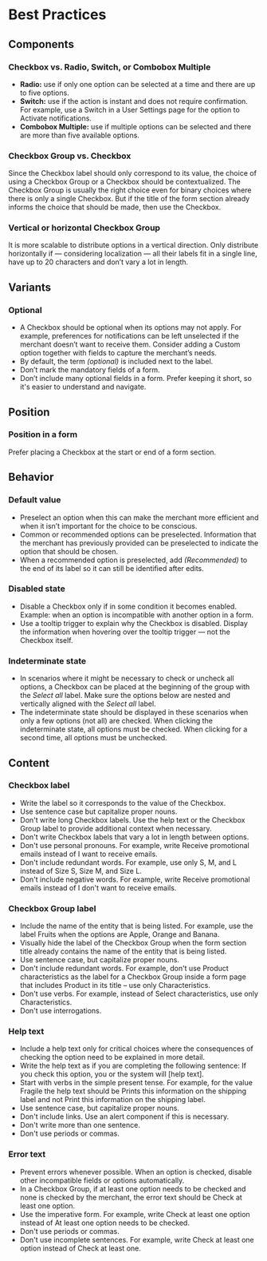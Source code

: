 # Best Practices

## Components

### Checkbox vs. Radio, Switch, or Combobox Multiple

- **Radio:** use if only one option can be selected at a time and there are up to five options.
- **Switch:** use if the action is instant and does not require confirmation. For example, use a Switch in a User Settings page for the option to Activate notifications.
- **Combobox Multiple:** use if multiple options can be selected and there are more than five available options.

### Checkbox Group vs. Checkbox

Since the Checkbox label should only correspond to its value, the choice of using a Checkbox Group or a Checkbox should be contextualized. The Checkbox Group is usually the right choice even for binary choices where there is only a single Checkbox. But if the title of the form section already informs the choice that should be made, then use the Checkbox.

### Vertical or horizontal Checkbox Group

It is more scalable to distribute options in a vertical direction. Only distribute horizontally if — considering localization — all their labels fit in a single line, have up to 20 characters and don’t vary a lot in length.

## Variants

### Optional

- A Checkbox should be optional when its options may not apply. For example, preferences for notifications can be left unselected if the merchant doesn’t want to receive them. Consider adding a Custom option together with fields to capture the merchant’s needs.
- By default, the term _(optional)_ is included next to the label.
- Don’t mark the mandatory fields of a form.
- Don’t include many optional fields in a form. Prefer keeping it short, so it's easier to understand and navigate.

## Position

### Position in a form

Prefer placing a Checkbox at the start or end of a form section.

## Behavior

### Default value

- Preselect an option when this can make the merchant more efficient and when it isn’t important for the choice to be conscious.
- Common or recommended options can be preselected. Information that the merchant has previously provided can be preselected to indicate the option that should be chosen.
- When a recommended option is preselected, add _(Recommended)_ to the end of its label so it can still be identified after edits.

### Disabled state

- Disable a Checkbox only if in some condition it becomes enabled. Example: when an option is incompatible with another option in a form.
- Use a tooltip trigger to explain why the Checkbox is disabled. Display the information when hovering over the tooltip trigger — not the Checkbox itself.

### Indeterminate state

- In scenarios where it might be necessary to check or uncheck all options, a Checkbox can be placed at the beginning of the group with the _Select all_ label. Make sure the options below are nested and vertically aligned with the _Select all_ label.
- The indeterminate state should be displayed in these scenarios when only a few options (not all) are checked. When clicking the indeterminate state, all options must be checked. When clicking for a second time, all options must be unchecked.

## Content

### Checkbox label

- Write the label so it corresponds to the value of the Checkbox.
- Use sentence case but capitalize proper nouns.
- Don't write long Checkbox labels. Use the help text or the Checkbox Group label to provide additional context when necessary.
- Don't write Checkbox labels that vary a lot in length between options.
- Don't use personal pronouns. For example, write Receive promotional emails instead of I want to receive emails.
- Don't include redundant words. For example, use only S, M, and L instead of Size S, Size M, and Size L.
- Don't include negative words. For example, write Receive promotional emails instead of I don't want to receive emails.

### Checkbox Group label

- Include the name of the entity that is being listed. For example, use the label Fruits when the options are Apple, Orange and Banana.
- Visually hide the label of the Checkbox Group when the form section title already contains the name of the entity that is being listed.
- Use sentence case, but capitalize proper nouns.
- Don't include redundant words. For example, don't use Product characteristics as the label for a Checkbox Group inside a form page that includes Product in its title – use only Characteristics.
- Don't use verbs. For example, instead of Select characteristics, use only Characteristics.
- Don't use interrogations.

### Help text

- Include a help text only for critical choices where the consequences of checking the option need to be explained in more detail.
- Write the help text as if you are completing the following sentence: If you check this option, you or the system will [help text].
- Start with verbs in the simple present tense. For example, for the value Fragile the help text should be Prints this information on the shipping label and not Print this information on the shipping label.
- Use sentence case, but capitalize proper nouns.
- Don't include links. Use an alert component if this is necessary.
- Don't write more than one sentence.
- Don't use periods or commas.

### Error text

- Prevent errors whenever possible. When an option is checked, disable other incompatible fields or options automatically.
- In a Checkbox Group, if at least one option needs to be checked and none is checked by the merchant, the error text should be Check at least one option.
- Use the imperative form. For example, write Check at least one option instead of At least one option needs to be checked.
- Don't use periods or commas.
- Don't use incomplete sentences. For example, write Check at least one option instead of Check at least one.
